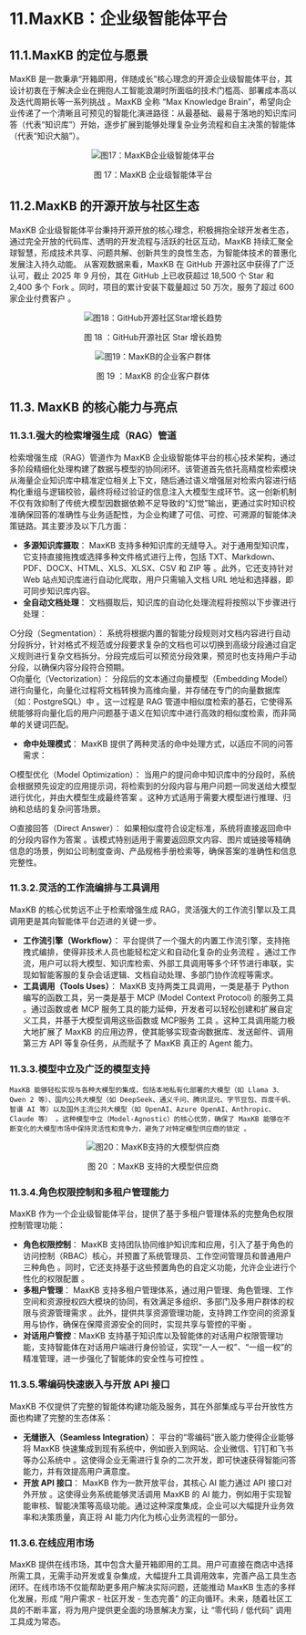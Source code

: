# 11.MaxKB：企业级智能体平台

## 11.1.MaxKB 的定位与愿景
MaxKB 是一款秉承“开箱即用，伴随成长”核心理念的开源企业级智能体平台，其设计初衷在于解决企业在拥抱人工智能浪潮时所面临的技术门槛高、部署成本高以及迭代周期长等一系列挑战 。MaxKB 全称 “Max Knowledge Brain”，希望向企业传递了一个清晰且可预见的智能化演进路径：从最基础、最易于落地的知识库问答（代表“知识库”）开始，逐步扩展到能够处理复杂业务流程和自主决策的智能体（代表“知识大脑”）。

<div align="center">
  <img src="../public/whitepaper/图17：MaxKB企业级智能体平台.png" alt="图17：MaxKB企业级智能体平台" title="图17：MaxKB企业级智能体平台" />
  <p>图 17：MaxKB 企业级智能体平台</p>
</div>

## 11.2.MaxKB 的开源开放与社区生态
MaxKB 企业级智能体平台秉持开源开放的核心理念，积极拥抱全球开发者生态，通过完全开放的代码库、透明的开发流程与活跃的社区互动，MaxKB 持续汇聚全球智慧，形成技术共享、问题共解、创新共生的良性生态，为智能体技术的普惠化发展注入持久动能。
从客观数据来看，MaxKB 在 GitHub 开源社区中获得了广泛认可，截止 2025 年 9 月份，其在 GitHub 上已收获超过 18,500 个 Star 和 2,400 多个 Fork 。同时，项目的累计安装下载量超过 50 万次，服务了超过 600 家企业付费客户 。 

<div align="center">
  <img src="../public/whitepaper/图18：GitHub开源社区Star增长趋势.png" alt="图18：GitHub开源社区Star增长趋势" title="图18：GitHub开源社区Star增长趋势" />
  <p>图 18 ：GitHub开源社区 Star 增长趋势</p>
</div>

<div align="center">
  <img src="../public/whitepaper/图19：MaxKB的企业客户群体.png" alt="图19：MaxKB的企业客户群体" title="图19：MaxKB的企业客户群体" />
  <p>图 19 ：MaxKB 的企业客户群体</p>
</div>

## 11.3. MaxKB 的核心能力与亮点

### 11.3.1.强大的检索增强生成（RAG）管道
检索增强生成（RAG）管道作为 MaxKB 企业级智能体平台的核心技术架构，通过多阶段精细化处理构建了数据与模型的协同闭环。该管道首先依托高精度检索模块从海量企业知识库中精准定位相关上下文，随后通过语义增强层对检索内容进行结构化重组与逻辑校验，最终将经过验证的信息注入大模型生成环节。这一创新机制不仅有效抑制了传统大模型因数据依赖不足导致的“幻觉”输出，更通过实时知识校准确保回答的准确性与业务适配性，为企业构建了可信、可控、可溯源的智能体决策链路。其主要涉及以下几方面：   
- **多源知识库摄取**： MaxKB 支持多种知识库的无缝导入。对于通用型知识库，它支持直接拖拽或选择多种文件格式进行上传，包括 TXT、Markdown、PDF、DOCX、HTML、XLS、XLSX、CSV 和 ZIP 等 。此外，它还支持针对 Web 站点知识库进行自动化爬取，用户只需输入文档 URL 地址和选择器，即可同步知识库内容。   
- **全自动文档处理**： 文档摄取后，知识库的自动化处理流程将按照以下步骤进行处理：

○分段（Segmentation）： 系统将根据内置的智能分段规则对文档内容进行自动分段拆分，针对格式不规范或分段要求复杂的文档也可以切换到高级分段通过自定义规则进行复杂文档拆分。分段完成后可以预览分段效果，预览时也支持用户手动分段，以确保内容分段符合预期。   
○向量化（Vectorization）： 分段后的文本通过向量模型（Embedding Model）进行向量化，向量化过程将文档转换为高维向量，并存储在专门的向量数据库（如：PostgreSQL）中 。这一过程是 RAG 管道中相似度检索的基石，它使得系统能够将向量化后的用户问题基于语义在知识库中进行高效的相似度检索，而非简单的关键词匹配。  

- **命中处理模式**： MaxKB 提供了两种灵活的命中处理方式，以适应不同的问答需求：

○模型优化（Model Optimization）： 当用户的提问命中知识库中的分段时，系统会根据预先设定的应用提示词，将检索到的分段内容与用户问题一同发送给大模型进行优化，并由大模型生成最终答案 。这种方式适用于需要大模型进行推理、归纳和总结的复杂问答场景。   

○直接回答（Direct Answer）： 如果相似度符合设定标准，系统将直接返回命中的分段内容作为答案 。该模式特别适用于需要返回原文内容、图片或链接等精确信息的场景，例如公司制度查询、产品规格手册检索等，确保答案的准确性和信息完整性。 

### 11.3.2.灵活的工作流编排与工具调用
MaxKB 的核心优势远不止于检索增强生成 RAG，灵活强大的工作流引擎以及工具调用更是其向智能体平台迈进的关键一步。   
- **工作流引擎（Workflow）**： 平台提供了一个强大的内置工作流引擎，支持拖拽式编排，使得非技术人员也能轻松定义和自动化复杂的业务流程 。通过工作流，用户可以将大模型、知识库检索、外部工具调用等多个环节进行串联，实现如智能客服的复杂会话逻辑、文档自动处理、多部门协作流程等需求。   
- **工具调用（Tools Uses）**： MaxKB 支持两类工具调用，一类是基于 Python 编写的函数工具，另一类是基于 MCP (Model Context Protocol) 的服务工具 。通过函数或者 MCP 服务工具的能力延伸，开发者可以轻松创建和扩展自定义工具，并基于大模型调用这些函数或 MCP服务 工具 。这种工具调用能力极大地扩展了 MaxKB 的应用边界，使其能够实现查询数据库、发送邮件、调用第三方 API 等复杂任务，从而赋予了 MaxKB 真正的 Agent 能力。   

### 11.3.3.模型中立及广泛的模型支持
 	MaxKB 能够轻松实现与各种大模型的集成，包括本地私有化部署的大模型（如 Llama 3、Qwen 2 等）、国内公共大模型（如 DeepSeek、通义千问、腾讯混元、字节豆包、百度千帆、智谱 AI 等）以及国外主流公共大模型（如 OpenAI、Azure OpenAI、Anthropic、Claude 等） 。这种模型中立（Model-Agnostic）的核心优势，确保了 MaxKB 能够在不断变化的大模型市场中保持灵活性和竞争力，避免了对特定模型供应商的锁定 。
   
<div align="center">
  <img src="../public/whitepaper/图20：MaxKB支持的大模型供应商.png" alt="图20：MaxKB支持的大模型供应商" title="图20：MaxKB支持的大模型供应商" />
  <p>图 20 ：MaxKB 支持的大模型供应商</p>
</div>

### 11.3.4.角色权限控制和多租户管理能力
MaxKB 作为一个企业级智能体平台，提供了基于多租户管理体系的完整角色权限控制管理功能：
- **角色权限控制**： MaxKB 支持团队协同维护知识库和应用，引入了基于角色的访问控制（RBAC）核心，并预置了系统管理员、工作空间管理员和普通用户三种角色 。同时，它还支持基于这些预置角色的自定义功能，允许企业进行个性化的权限配置 。   
- **多租户管理**： MaxKB 支持多租户管理体系，通过用户管理、角色管理、工作空间和资源授权四大模块的协同，有效满足多组织、多部门及多用户群体的权限与资源管理需求 。此外，提供共享资源管理功能，支持跨工作空间的资源复用与协作，确保在保障资源安全的同时，实现共享与管控的平衡 。
- **对话用户管控**：MaxKB 支持基于知识库以及智能体的对话用户权限管理功能，支持智能体在对话用户端进行身份验证，实现“一人一权”、“一组一权”的精准管理，进一步强化了智能体的安全性与可控性 。 

### 11.3.5.零编码快速嵌入与开放 API 接口
MaxKB 不仅提供了完整的智能体构建功能及服务，其在外部集成与平台开放性方面也构建了完整的生态体系：
- **无缝嵌入（Seamless Integration）**： 平台的“零编码”嵌入能力使得企业能够将 MaxKB 快速集成到现有系统中，例如嵌入到网站、企业微信、钉钉和飞书等办公系统中 。这使得企业无需进行复杂的二次开发，即可快速获得智能问答能力，并有效提高用户满意度。   
- **开放 API 接口**： MaxKB 作为一款开放平台，其核心 AI 能力通过 API 接口对外开放 。这使得业务系统能够灵活调用 MaxKB 的 AI 能力，例如用于实现智能审核、智能决策等高级功能。通过这种深度集成，企业可以大幅提升业务效率和决策质量，真正将 AI 能力内化为核心业务流程的一部分。   

### 11.3.6.在线应用市场
MaxKB 提供在线市场，其中包含大量开箱即用的工具。用户可直接在商店中选择所需工具，无需手动开发或复杂集成，大幅提升工具调用效率，完善产品工具生态闭环。在线市场不仅能帮助更多用户解决实际问题，还能推动 MaxKB 生态的多样化发展，形成 “用户需求 - 社区开发 - 生态完善” 的正向循环。未来，随着社区工具的不断丰富，将为用户提供更全面的场景解决方案，让 “零代码 / 低代码” 调用工具成为常态。
